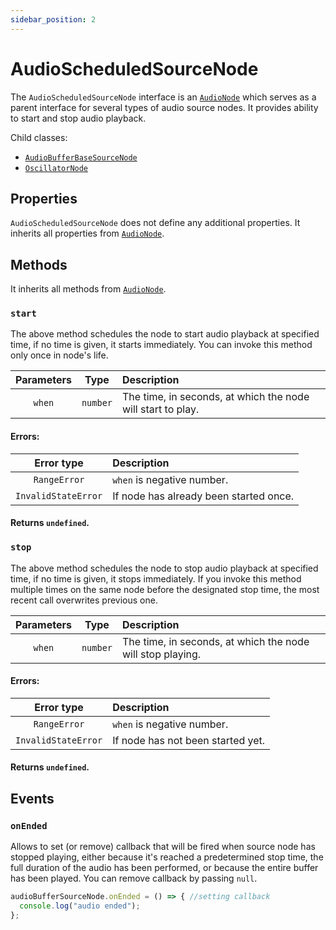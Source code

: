 ```yaml
---
sidebar_position: 2
---
```



# AudioScheduledSourceNode

The `AudioScheduledSourceNode` interface is an [`AudioNode`](/docs/core/audio-node) which serves as a parent interface for several types of audio source nodes.
It provides ability to start and stop audio playback.

Child classes:
 - [`AudioBufferBaseSourceNode`](/docs/sources/audio-buffer-base-source-node)
 - [`OscillatorNode`](/docs/sources/oscillator-node)

## Properties

`AudioScheduledSourceNode` does not define any additional properties.
It inherits all properties from [`AudioNode`](/docs/core/audio-node#properties).

## Methods
It inherits all methods from [`AudioNode`](/docs/core/audio-node#methods).

### `start`

The above method schedules the node to start audio playback at specified time, if no time is given, it starts immediately.
You can invoke this method only once in node's life.

| Parameters | Type | Description |
| :---: | :---: | :---- |
| `when` | `number` | The time, in seconds, at which the node will start to play. |

#### Errors:

| Error type | Description |
| :---: | :---- |
| `RangeError` | `when` is negative number. |
| `InvalidStateError` | If node has already been started once. |

#### Returns `undefined`.

### `stop`

The above method schedules the node to stop audio playback at specified time, if no time is given, it stops immediately.
If you invoke this method multiple times on the same node before the designated stop time, the most recent call overwrites previous one.

| Parameters | Type | Description |
| :---: | :---: | :---- |
| `when` | `number` | The time, in seconds, at which the node will stop playing. |

#### Errors:

| Error type | Description |
| :---: | :---- |
| `RangeError` | `when` is negative number. |
| `InvalidStateError` | If node has not been started yet. |

#### Returns `undefined`.

## Events

### `onEnded`

Allows to set (or remove) callback that will be fired when source node has stopped playing,
either because it's reached a predetermined stop time, the full duration of the audio has been performed, or because the entire buffer has been played.
You can remove callback by passing `null`.


```ts
audioBufferSourceNode.onEnded = () => { //setting callback
  console.log("audio ended");
};
```
